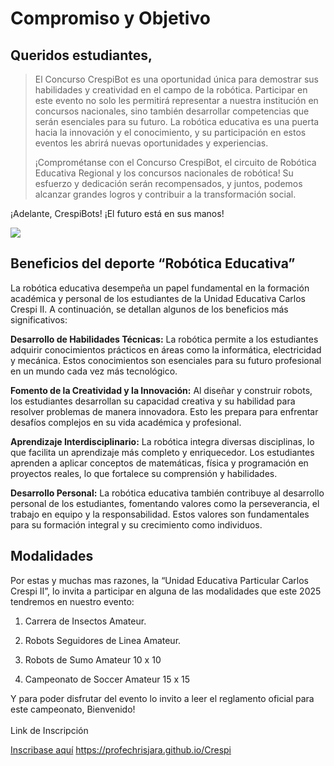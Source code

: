 # Compromiso y Objetivo {.unnumbered}

## Queridos estudiantes,

> El Concurso CrespiBot es una oportunidad única para demostrar sus habilidades y creatividad en el campo de la robótica. Participar en este evento no solo les permitirá representar a nuestra institución en concursos nacionales, sino también desarrollar competencias que serán esenciales para su futuro. La robótica educativa es una puerta hacia la innovación y el conocimiento, y su participación en estos eventos les abrirá nuevas oportunidades y experiencias.
>
> ¡Comprométanse con el Concurso CrespiBot, el circuito de Robótica Educativa Regional y los concursos nacionales de robótica! Su esfuerzo y dedicación serán recompensados, y juntos, podemos alcanzar grandes logros y contribuir a la transformación social.

¡Adelante, CrespiBots! ¡El futuro está en sus manos!

[![](images/Eventos%20CrespiBot.png)](https://profechrisjara.github.io/Crespi)

## Beneficios del deporte "Robótica Educativa"

La robótica educativa desempeña un papel fundamental en la formación académica y personal de los estudiantes de la Unidad Educativa Carlos Crespi II. A continuación, se detallan algunos de los beneficios más significativos:

**Desarrollo de Habilidades Técnicas:** La robótica permite a los estudiantes adquirir conocimientos prácticos en áreas como la informática, electricidad y mecánica. Estos conocimientos son esenciales para su futuro profesional en un mundo cada vez más tecnológico.

**Fomento de la Creatividad y la Innovación:** Al diseñar y construir robots, los estudiantes desarrollan su capacidad creativa y su habilidad para resolver problemas de manera innovadora. Esto les prepara para enfrentar desafíos complejos en su vida académica y profesional.

**Aprendizaje Interdisciplinario:** La robótica integra diversas disciplinas, lo que facilita un aprendizaje más completo y enriquecedor. Los estudiantes aprenden a aplicar conceptos de matemáticas, física y programación en proyectos reales, lo que fortalece su comprensión y habilidades.

**Desarrollo Personal:** La robótica educativa también contribuye al desarrollo personal de los estudiantes, fomentando valores como la perseverancia, el trabajo en equipo y la responsabilidad. Estos valores son fundamentales para su formación integral y su crecimiento como individuos.

## Modalidades

Por estas y muchas mas razones, la "Unidad Educativa Particular Carlos Crespi II", lo invita a participar en alguna de las modalidades que este 2025 tendremos en nuestro evento:

1.  Carrera de Insectos Amateur.

2.  Robots Seguidores de Linea Amateur.

3.  Robots de Sumo Amateur 10 x 10

4.  Campeonato de Soccer Amateur 15 x 15

Y para poder disfrutar del evento lo invito a leer el reglamento oficial para este campeonato, Bienvenido!\
\
Link de Inscripción

[Inscribase aquí](https://profechrisjara.github.io/Crespi) <https://profechrisjara.github.io/Crespi>